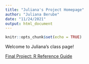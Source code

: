 ```yaml
---
title: "Juliana's Project Homepage"
author: "Juliana Berube"
date: "11/24/2021"
output: html_document
---
```


```r
knitr::opts_chunk$set(echo = TRUE)
```

Welcome to Juliana's class page!

[Final Project: R Reference Guide](final_R_reference.html)
